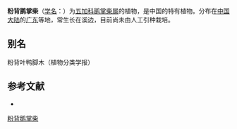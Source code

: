 {{Speciesbox
| name = 粉背鹅掌柴
| status = 
| status_system = 
| image = 
| genus = Schefflera
| species = insignis
| authority = C. N. Ho
}}

'''粉背鹅掌柴'''（[[学名|学名]]：{{lang|la|''Schefflera insignis''}}）为[[五加科|五加科]][[鹅掌柴属|鹅掌柴属]]的植物，是中国的特有植物。分布在[[中国大陆|中国大陆]]的[[广东|广东]]等地，常生长在溪边，目前尚未由人工引种栽培。

== 别名 ==
粉背叶鸭脚木（植物分类学报）

== 参考文献 ==
<div class="references-small">
* {{cite web| url =http://www.bioinfo.cn/db05/KmzwSpecies.php?action=view&id=940| title =粉背鹅掌柴| work =《中国高等植物数据库全库》| publisher =中国科学院微生物研究所| author =昆明植物研究所| accessdate =2009-02-21| deadurl =yes| archiveurl =https://web.archive.org/web/20160305033418/http://www.bioinfo.cn/db05/KmzwSpecies.php?action=view&id=940| archivedate =2016-03-05}}
</div>
{{Taxonbar|from=Q5478706}}

[[Category:鹅掌柴属|粉背鹅掌柴]]


{{Apiales-stub}}